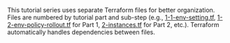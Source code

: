<Card icon="code-xml" cta="View sample code" href="https://github.com/bytebase/terraform-provider-bytebase/tree/main/tutorials">

This tutorial series uses separate Terraform files for better organization. Files are numbered by tutorial part and sub-step (e.g., [1-1-env-setting.tf](https://github.com/bytebase/terraform-provider-bytebase/blob/main/tutorials/1-1-env-setting.tf), [1-2-env-policy-rollout.tf](https://github.com/bytebase/terraform-provider-bytebase/blob/main/tutorials/1-2-env-policy-rollout.tf) for Part 1, [2-instances.tf](https://github.com/bytebase/terraform-provider-bytebase/blob/main/tutorials/2-instances.tf) for Part 2, etc.). Terraform automatically handles dependencies between files.

</Card>
